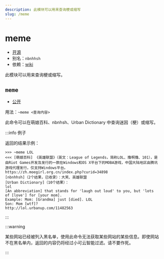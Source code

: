 ```yaml
---
description: 此模块可以用来查询梗或缩写
slug: /meme
---
```


# meme

-   [开源](help/faq#为什么有些模块没有开源)
-   别名：`nbnhhsh`
-   依赖：[wiki](wiki)

此模块可以用来查询梗或缩写。

## `meme`

-   [公开](permissions)

用法：`~meme <查询内容>`

此命令可以在萌娘百科、nbnhsh、Urban Dictionary 中查询迷因（梗）或缩写。

:::info 例子

返回的结果示例：

```
>>> ~meme LOL
<<< [萌娘百科] 《英雄联盟》（英文：League of Legends，简称LOL、撸啊撸、101），是由Riot Games开发及发行的一款在Windows和OS X平台下的MOBA游戏，中国大陆地区由腾讯游戏代理发行，仅支持Windows平台。
https://zh.moegirl.org.cn/index.php?curid=34898
[nbnhhsh]（2个结果，已收录）：大笑、英雄联盟
[Urban Dictionary]（10个结果）：
lol
[An abbreviation] that stands for 'laugh out loud' to you, but 'lots of [love'] for [your mom].
Example: Mom: [Grandma] just [died]. LOL
Son: Mom [wtf]?
http://lol.urbanup.com/11482563
```

:::

:::warning

某些网站已经被列入黑名单，使用此命令无法获取某些网站的某些信息。即使网站不在黑名单内，返回的内容仍将经过小可云智能过滤。请不要作死。

:::
